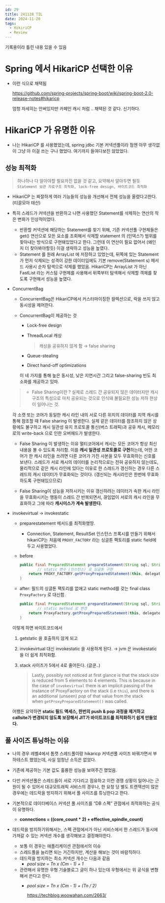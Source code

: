 ```yaml
---
id: 29
title: 241128 TIL
date: 2024-11-28
tags:
  - HikiriCP
  - Review
---
```


기록용이라 틀린 내용 있을 수 있음


# Spring 에서 HikariCP 선택한 이유

- 이런 식으로 채택됨
    
    https://github.com/spring-projects/spring-boot/wiki/spring-boot-2.0-release-notes#hikaricp
    
    엄청 자세히는 안써있지만 카페인 캐시 처럼 .. 채택된 것 같다. 신기하다.
    

# HikariCP 가 유명한 이유

- 나는 HikariCP 를 사용했었는데, spring jdbc 기본 커넥션풀이라 첨엔 아무 생각없이 그냥 아 이걸 쓰는 구나 했었다. 여기까지 들여다보진 않았었다.

## 성능 최적화

> 하나하나 다 알아야할 필요까진 없을 것 같고, 요약해서 알아두면 될듯
`Statement 보관 자료구조 최적화, lock-free design, 바이트코드 최적화`
> 
- HikariCP 는 짜잘하게 여러 기능들의 성능을 개선해서 전체 성능을 올렸다고한다. (티끌모아 태산)
- 특히 스레드가 커넥션을 반환하고 나면 사용했던 Statement를 삭제하는 연산의 작은 변화가 인상적이었다.
    - 반환할 커넥션에 해당하는 Statement를 찾기 위해, 기존 커넥션풀 구현체들은 get() 연산으로 모든 요소를 조회해서 삭제할 statement 의 (인덱스?) 범위를 찾아내는 방식으로 구현돼있었다고 한다. 그런데 이 연산이 필요 없어서 (왜인지 더 찾아봐야할듯) 이걸 생략하고 성능을 높였다.
    - Statement 를 원래 ArrayList 에 저장하고 있었는데, 뒤쪽에 있는 Statement가 먼저 삭제되는 성격이 강한 데이터임에도 기본 remove(Statement s) 메서드 사용시 순차 탐색으로 삭제를 했었음. HikariCP는 ArrayList 가 아닌 FastList 라는 커스텀 구현체를 사용해서 뒤쪽부터 탐색해서 삭제할 객체를 찾도록 구현해서 성능을 높였다.
- ConcurrentBag
    - ConcurrentBag은 HikariCP에서 커스터마이징한 컬렉션으로, 락을 쓰지 않고 동시성을 제어한다.
    - ConcurrentBag이 제공하는 것
        - Lock-free design
        - ThreadLocal 캐싱
            
            > 캐싱을 공유하지 않게 함 → false sharing
            > 
        - Queue-stealing
        - Direct hand-off optimizations
        
        이 네 가지를 통해 높은 동시성, 낮은 지연시간 그리고 false-sharing 빈도 최소화를 제공하고 있따.
        
    
    > - False Sharing이란 ?
    실제로 스레드 간 공유되지 않은 데이터지만 캐시 구조의 특성으로 마치 공유되는 것으로 인식돼 불필요한 성능 저하 현상이 일어나는 것.
    
    각 소캣 또는 코어가 동일한 캐시 라인 내의 서로 다른 위치의 데이터를 지역 캐시를 통해 참조할 때 False sharing 이 발생한다. 실제 같은 데이터를 참조하지 않은 상황에도 불구하고 캐시 일관성 유지 프로토콜 통신(버스 트래픽)과 공유 캐시, 메모리로의 write-back 으로 인한 오버헤드가 발생한다.
    
    - False Sharing 이 발생하는 이유
    멀티코어에서 캐시는 모든 코어가 항상 최신 내용을 볼 수 있도록 처리함. 이를 **캐시 일관성 프로토콜로 구현**하는데, 어떤 코어가 한 캐시 라인을 쓰려면 다른 코어가 가진 사본을 모두 무효화하는 신호를 보낸다. 스레드가 서로 캐시의 데이터를 논리적으로는 전혀 공유하지 않는데도, 물리적으로 같은 캐시 라인에 있다는 이유로 한 스레드가 갱신하는 경우 다른 스레드의 캐시 데이터가 무효화되는 것이다. (갱신되는 캐시라인은 한번에 무효화하도록 구현돼있으므로)
    
    - False Sharing이 성능을 저하시키는 이유
    갱신하려는 데이터가 속한 캐시 라인을 무효화시키는 행동이 스레드 간 반복되면서, 끊임없이 서로의 캐시 라인을 무효화하고 그에 따라 **캐시미스가 계속 발생한다.**
    > 
- invokevirtual → invokestatic
    - preparestatement 메서드를 최적화했땅.
        - Connection, Statement, ResultSet 인스턴스 프록시를 만들기 위해서 hikariCP는 처음에 `PROXY_FACTORY` 라는 싱글톤 팩토리를 static field에 두고 사용했었다.
    - before
        
        ```java
        public final PreparedStatement prepareStatement(String sql, String[] columnNames) throws SQLException {
        		// static 변수 (인스턴스) 로 싱글톤 구현
            return PROXY_FACTORY.getProxyPreparedStatement(this, delegate.prepareStatement(sql, columnNames));
        }
        ```
        
    - after: 필드의 싱글톤 팩토리를 없애고 static method를 갖는 final class `ProxyFactory` 로 대신함.
        
        ```java
        public final PreparedStatement prepareStatement(String sql, String[] columnNames) throws SQLException{
        		// static method 로 변경
            return ProxyFactory.getProxyPreparedStatement(this, delegate.prepareStatement(sql, columnNames));
        }
        ```
        
    
    이렇게 하면 바이트코드에서
    
    1. getstatic 을 호출하지 않게 되고
    2. invokevirtual 대신 invokestatic 을 사용하게 된다.
    → jvm 은 invokestatic 을 더 쉽게 최적화함.
    3. stack 사이즈가 5에서 4로 줄어든다. (글쿤..)
        
        > Lastly, possibly not noticed at first glance is that the stack size is reduced from 5 elements to 4 elements. This is because in the case of `invokevirtual` there is an implicit passing of the instance of ProxyFactory on the stack (i.e `this`), and there is an additional (unseen) *pop* of that value from the stack when `getProxyPreparedStatement()` was called.
        > 
    
    어쨌든 요약하면 **static 필드 액세스, 한번의 push & pop 과정을 제거하고 callsite가 변경되지 않도록 보장해서 JIT가 바이트코드를 최적화하기 쉽게 만들었다.**
    

## 풀 사이즈 튜닝하는 이유

- 나의 경우 레벨4에서 톰캣 스레드풀이랑 hikaricp 커넥션풀 사이즈 바꿔가면서 부하테스트 했었는데, 사실 엄청난 소득은 없었다.
- 기존에 제공하는 기본 값도 훌륭한 성능을 보여주긴 했었음.
- 다만 커넥션풀은 스레드들이 서로 기다리고 점유하고 이런 경쟁 상황이 일어나는 근원이 될 수 있어서 대규모트래픽 서비스의 경우나, 한 요청 당 별도 트랜잭션이 많은 경우에는 데드락을 방지하기 위해서 풀 사이즈를 튜닝한다고 한다.

- 기본적으로 데이터베이스 커넥션 풀 사이즈를 “DB 스펙” 관점에서 최적화하는 공식이 유명하다.
    - **connections = ((core_count * 2) + effective_spindle_count)**

- 데드락을 방지하기위해서는, 스펙 관점에서가 아닌 서비스에서 한 스레드가 동시에 가져갈 수 있는 커넥션 개수를 생각해보고 결정해야한다.
    - 보통 이 경우는 애플리케이션 관점에서의 이슈
    - 스레드풀을 늘리면 되는 거긴하지만, 계산을 해보는 것이 바람직하다.
    - 데드락을 방지하는 최소 커넥션 개수는 다음과 같음
        - *pool size = Tn x (Cm - 1) + 1*
    - 관련해서 유명한 우형 기술블로그 글이 하나 있는데 우형에서는 위 공식을 변형해서 쓴다고 한다.
        - *pool size = Tn x (Cm - 1) + (Tn / 2)*
            
            https://techblog.woowahan.com/2663/